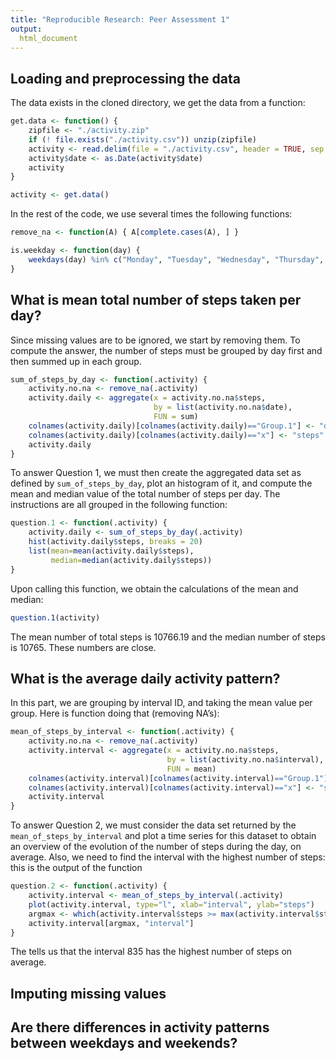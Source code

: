 ```yaml
---
title: "Reproducible Research: Peer Assessment 1"
output: 
  html_document
---
```



## Loading and preprocessing the data

The data exists in the cloned directory, we get the data from a function:

```r
get.data <- function() {
    zipfile <- "./activity.zip"
    if (! file.exists("./activity.csv")) unzip(zipfile)
    activity <- read.delim(file = "./activity.csv", header = TRUE, sep = ",")
    activity$date <- as.Date(activity$date)
    activity
}

activity <- get.data()
```

In the rest of the code, we use several times the following functions:

```r
remove_na <- function(A) { A[complete.cases(A), ] }

is.weekday <- function(day) {
    weekdays(day) %in% c("Monday", "Tuesday", "Wednesday", "Thursday", "Friday")
}
```




## What is mean total number of steps taken per day?

Since missing values are to be ignored, we start by removing them.
To compute the answer, the number of steps must be grouped by day first and then summed up in each group.

```r
sum_of_steps_by_day <- function(.activity) {
    activity.no.na <- remove_na(.activity)
    activity.daily <- aggregate(x = activity.no.na$steps,
                                by = list(activity.no.na$date),
                                FUN = sum)
    colnames(activity.daily)[colnames(activity.daily)=="Group.1"] <- "date"
    colnames(activity.daily)[colnames(activity.daily)=="x"] <- "steps"
    activity.daily
}
```

To answer Question 1, we must then create the aggregated data set as defined by `sum_of_steps_by_day`,
plot an histogram of it, and compute the mean and median value of the total number of steps per day.
The instructions are all grouped in the following function:

```r
question.1 <- function(.activity) {
    activity.daily <- sum_of_steps_by_day(.activity)
    hist(activity.daily$steps, breaks = 20)
    list(mean=mean(activity.daily$steps),
         median=median(activity.daily$steps))
}
```

Upon calling this function, we obtain the calculations of the mean and median:

```r
question.1(activity)
```

The mean number of total steps is 10766.19 and the median number of steps is 10765. These numbers are close.


## What is the average daily activity pattern?

In this part, we are grouping by interval ID, and taking the mean value per group.
Here is function doing that (removing NA's):

```r
mean_of_steps_by_interval <- function(.activity) {
    activity.no.na <- remove_na(.activity)
    activity.interval <- aggregate(x = activity.no.na$steps,
                                   by = list(activity.no.na$interval),
                                   FUN = mean)
    colnames(activity.interval)[colnames(activity.interval)=="Group.1"] <- "interval"
    colnames(activity.interval)[colnames(activity.interval)=="x"] <- "steps"
    activity.interval
}
```

To answer Question 2, we must consider the data set returned by the `mean_of_steps_by_interval`
and plot a time series for this dataset to obtain an overview of the evolution of the number of steps
during the day, on average. Also, we need to find the interval with the highest number of steps:
this is the output of the function

```r
question.2 <- function(.activity) {
    activity.interval <- mean_of_steps_by_interval(.activity)
    plot(activity.interval, type="l", xlab="interval", ylab="steps")
    argmax <- which(activity.interval$steps >= max(activity.interval$steps))
    activity.interval[argmax, "interval"]
}
```
The tells us that the interval 835 has the highest number of steps on average.


## Imputing missing values



## Are there differences in activity patterns between weekdays and weekends?
